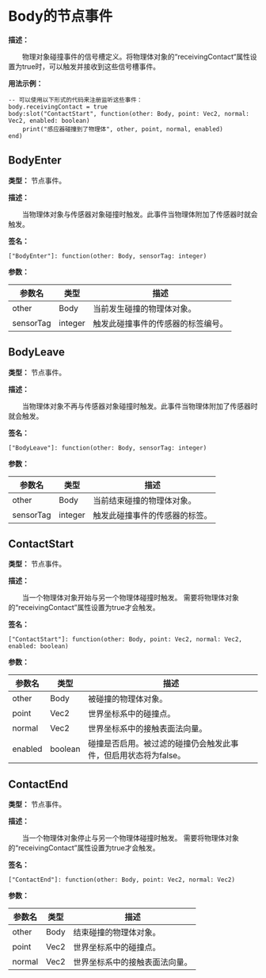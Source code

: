 # Body的节点事件

**描述：**

&emsp;&emsp;物理对象碰撞事件的信号槽定义。将物理体对象的“receivingContact“属性设置为true时，可以触发并接收到这些信号槽事件。

**用法示例：**
```tl
-- 可以使用以下形式的代码来注册监听这些事件：
body.receivingContact = true
body:slot("ContactStart", function(other: Body, point: Vec2, normal: Vec2, enabled: boolean)
	print("感应器碰撞到了物理体", other, point, normal, enabled)
end)
```

## BodyEnter

**类型：** 节点事件。

**描述：**

&emsp;&emsp;当物理体对象与传感器对象碰撞时触发。此事件当物理体附加了传感器时就会触发。

**签名：**
```tl
["BodyEnter"]: function(other: Body, sensorTag: integer)
```

**参数：**

| 参数名 | 类型 | 描述 |
| --- | --- | --- |
| other | Body | 当前发生碰撞的物理体对象。 |
| sensorTag | integer | 触发此碰撞事件的传感器的标签编号。 |

## BodyLeave

**类型：** 节点事件。

**描述：**

&emsp;&emsp;当物理体对象不再与传感器对象碰撞时触发。此事件当物理体附加了传感器时就会触发。

**签名：**
```tl
["BodyLeave"]: function(other: Body, sensorTag: integer)
```

**参数：**

| 参数名 | 类型 | 描述 |
| --- | --- | --- |
| other | Body | 当前结束碰撞的物理体对象。 |
| sensorTag | integer | 触发此碰撞事件的传感器的标签。 |

## ContactStart

**类型：** 节点事件。

**描述：**

&emsp;&emsp;当一个物理体对象开始与另一个物理体碰撞时触发。
需要将物理体对象的“receivingContact”属性设置为true才会触发。

**签名：**
```tl
["ContactStart"]: function(other: Body, point: Vec2, normal: Vec2, enabled: boolean)
```

**参数：**

| 参数名 | 类型 | 描述 |
| --- | --- | --- |
| other | Body | 被碰撞的物理体对象。 |
| point | Vec2 | 世界坐标系中的碰撞点。 |
| normal | Vec2 | 世界坐标系中的接触表面法向量。 |
| enabled | boolean | 碰撞是否启用。被过滤的碰撞仍会触发此事件，但启用状态将为false。 |

## ContactEnd

**类型：** 节点事件。

**描述：**

&emsp;&emsp;当一个物理体对象停止与另一个物理体碰撞时触发。
需要将物理体对象的“receivingContact”属性设置为true才会触发。

**签名：**
```tl
["ContactEnd"]: function(other: Body, point: Vec2, normal: Vec2)
```

**参数：**

| 参数名 | 类型 | 描述 |
| --- | --- | --- |
| other | Body | 结束碰撞的物理体对象。 |
| point | Vec2 | 世界坐标系中的碰撞点。 |
| normal | Vec2 | 世界坐标系中的接触表面法向量。 |